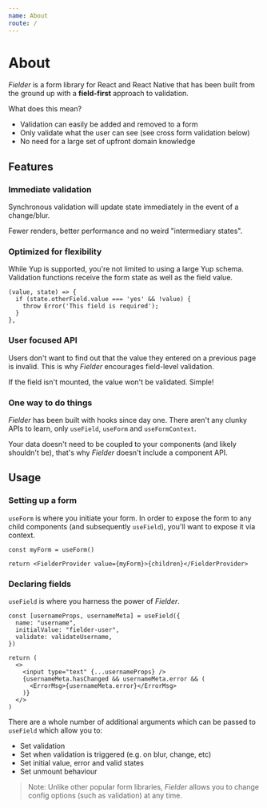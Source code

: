 ```yaml
---
name: About
route: /
---
```


# About

_Fielder_ is a form library for React and React Native that has been built from the ground up with a **field-first** approach to validation.

What does this mean?

- Validation can easily be added and removed to a form
- Only validate what the user can see (see cross form validation below)
- No need for a large set of upfront domain knowledge

## Features

### Immediate validation

Synchronous validation will update state immediately in the event of a change/blur.

Fewer renders, better performance and no weird "intermediary states".

### Optimized for flexibility

While Yup is supported, you're not limited to using a large Yup schema. Validation functions receive the form state as well as the field value.

```tsx
(value, state) => {
  if (state.otherField.value === 'yes' && !value) {
    throw Error('This field is required');
  }
},
```

### User focused API

Users don't want to find out that the value they entered on a previous page is invalid. This is why _Fielder_ encourages field-level validation.

If the field isn't mounted, the value won't be validated. Simple!

### One way to do things

_Fielder_ has been built with hooks since day one. There aren't any clunky APIs to learn, only `useField`, `useForm` and `useFormContext`.

Your data doesn't need to be coupled to your components (and likely shouldn't be), that's why _Fielder_ doesn't include a component API.

## Usage

### Setting up a form

`useForm` is where you initiate your form. In order to expose the form to any child components (and subsequently `useField`), you'll want to expose it via context.

```tsx
const myForm = useForm()

return <FielderProvider value={myForm}>{children}</FielderProvider>
```

### Declaring fields

`useField` is where you harness the power of _Fielder_.

```tsx
const [usernameProps, usernameMeta] = useField({
  name: "username",
  initialValue: "fielder-user",
  validate: validateUsername,
})

return (
  <>
    <input type="text" {...usernameProps} />
    {usernameMeta.hasChanged && usernameMeta.error && (
      <ErrorMsg>{usernameMeta.error}</ErrorMsg>
    )}
  </>
)
```

There are a whole number of additional arguments which can be passed to `useField` which allow you to:

- Set validation
- Set when validation is triggered (e.g. on blur, change, etc)
- Set initial value, error and valid states
- Set unmount behaviour

> Note: Unlike other popular form libraries, _Fielder_ allows you to change config options (such as validation) at any time.
